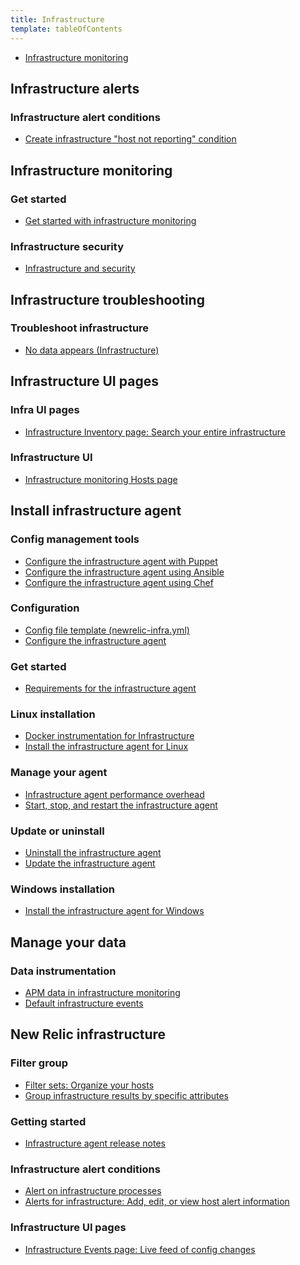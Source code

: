 ```yaml
---
title: Infrastructure
template: tableOfContents
---
```


* [Infrastructure monitoring](/docs/infrastructure)

## Infrastructure alerts

### Infrastructure alert conditions

* [Create infrastructure "host not reporting" condition](/docs/infrastructure/infrastructure-alerts/infrastructure-alert-conditions/create-infrastructure-host-not-reporting-condition)

## Infrastructure monitoring

### Get started

* [Get started with infrastructure monitoring](/docs/infrastructure/infrastructure-monitoring/get-started/get-started-infrastructure-monitoring)

### Infrastructure security

* [Infrastructure and security](/docs/infrastructure/infrastructure-monitoring/infrastructure-security/infrastructure-security)

## Infrastructure troubleshooting

### Troubleshoot infrastructure

* [No data appears (Infrastructure)](/docs/infrastructure/infrastructure-troubleshooting/troubleshoot-infrastructure/no-data-appears-infrastructure)

## Infrastructure UI pages

### Infra UI pages

* [Infrastructure Inventory page: Search your entire infrastructure](/docs/infrastructure/infrastructure-ui-pages/infra-ui-pages/infrastructure-inventory-page-search-your-entire-infrastructure)

### Infrastructure UI

* [Infrastructure monitoring Hosts page](/docs/infrastructure/infrastructure-ui-pages/infrastructure-ui/infrastructure-hosts-page)

## Install infrastructure agent

### Config management tools

* [Configure the infrastructure agent with Puppet](/docs/infrastructure/install-infrastructure-agent/config-management-tools/configure-infrastructure-agent-puppet)
* [Configure the infrastructure agent using Ansible](/docs/infrastructure/install-infrastructure-agent/config-management-tools/configure-infrastructure-agent-using-ansible)
* [Configure the infrastructure agent using Chef](/docs/infrastructure/install-infrastructure-agent/config-management-tools/configure-infrastructure-agent-using-chef)

### Configuration

* [Config file template (newrelic-infra.yml)](/docs/infrastructure/install-infrastructure-agent/configuration/config-file-template-newrelic-infrayml)
* [Configure the infrastructure agent](/docs/infrastructure/install-infrastructure-agent/configuration/configure-infrastructure-agent)

### Get started

* [Requirements for the infrastructure agent](/docs/infrastructure/install-infrastructure-agent/get-started/requirements-infrastructure-agent)

### Linux installation

* [Docker instrumentation for Infrastructure](/docs/infrastructure/install-infrastructure-agent/linux-installation/docker-instrumentation-infrastructure)
* [Install the infrastructure agent for Linux](/docs/infrastructure/install-infrastructure-agent/linux-installation/install-infrastructure-agent-linux)

### Manage your agent

* [Infrastructure agent performance overhead](/docs/infrastructure/install-infrastructure-agent/manage-your-agent/infrastructure-agent-performance-overhead)
* [Start, stop, and restart the infrastructure agent](/docs/infrastructure/install-infrastructure-agent/manage-your-agent/start-stop-restart-infrastructure-agent)

### Update or uninstall

* [Uninstall the infrastructure agent](/docs/infrastructure/install-infrastructure-agent/update-or-uninstall/uninstall-infrastructure-agent)
* [Update the infrastructure agent](/docs/infrastructure/install-infrastructure-agent/update-or-uninstall/update-infrastructure-agent)

### Windows installation

* [Install the infrastructure agent for Windows](/docs/infrastructure/install-infrastructure-agent/windows-installation/install-infrastructure-agent-windows-server-using-msi-installer)

## Manage your data

### Data instrumentation

* [APM data in infrastructure monitoring](/docs/infrastructure/manage-your-data/data-instrumentation/apm-data-infrastructure-monitoring)
* [Default infrastructure events](/docs/infrastructure/manage-your-data/data-instrumentation/default-infrastructure-events)

## New Relic infrastructure

### Filter group

* [Filter sets: Organize your hosts](/docs/infrastructure/new-relic-infrastructure/filter-group/filter-sets-organize-your-infrastructure-hosts)
* [Group infrastructure results by specific attributes](/docs/infrastructure/new-relic-infrastructure/filter-group/group-infrastructure-results-specific-attributes)

### Getting started

* [Infrastructure agent release notes](/docs/infrastructure/new-relic-infrastructure/getting-started/infrastructure-agent-release-notes)

### Infrastructure alert conditions

* [Alert on infrastructure processes](/docs/infrastructure/new-relic-infrastructure/infrastructure-alert-conditions/alert-infrastructure-processes)
* [Alerts for infrastructure: Add, edit, or view host alert information](/docs/infrastructure/new-relic-infrastructure/infrastructure-alert-conditions/infrastructure-alerts-add-edit-or-view-host-alert-information)

### Infrastructure UI pages

* [Infrastructure Events page: Live feed of config changes](/docs/infrastructure/new-relic-infrastructure/infrastructure-ui-pages/infrastructure-events-page-live-feed-every-config-change)
